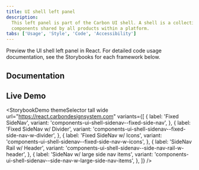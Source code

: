 ```yaml
---
title: UI shell left panel
description:
  This left panel is part of the Carbon UI shell. A shell is a collection of
  components shared by all products within a platform.
tabs: ['Usage', 'Style', 'Code', 'Accessibility']
---
```


<PageDescription>

Preview the UI shell left panel in React. For detailed code usage documentation,
see the Storybooks for each framework below.

</PageDescription>

## Documentation

<Row className="resource-card-group">
<Column colLg={4} colMd={4} noGutterSm>
  <ResourceCard
    subTitle="React"
    href="https://react.carbondesignsystem.com/?path=/story/components-ui-shell-sidenav--fixed-side-nav"
    >

<MdxIcon name="react" />

  </ResourceCard>
</Column>
<Column colLg={4} colMd={4} noGutterSm>
  <ResourceCard
      subTitle="Web Components"
      href="https://web-components.carbondesignsystem.com/?path=/story/components-ui-shell--fixed-side-nav"
      >

<MdxIcon name="webcomponents" />

  </ResourceCard>
</Column>
<Column colLg={4} colMd={4} noGutterSm>
  <ResourceCard
      subTitle="Angular (Community)"
      href="https://angular.carbondesignsystem.com/?path=/story/components-ui-shell--side-navigation"
      >

<MdxIcon name="angular" />

  </ResourceCard>
</Column>
<Column colLg={4} colMd={4} noGutterSm>
  <ResourceCard
      subTitle="Vue (Community)"
      href="https://vue.carbondesignsystem.com/?path=/story/components-cvuishell--fixed-side-nav"
      >

<MdxIcon name="vue" />

  </ResourceCard>
</Column>
</Row>

## Live Demo

<StorybookDemo
  themeSelector
  tall
  wide
  url="https://react.carbondesignsystem.com"
  variants={[
    {
      label: 'Fixed SideNav',
      variant: 'components-ui-shell-sidenav--fixed-side-nav',
    },
    {
      label: 'Fixed SideNav w/ Divider',
      variant: 'components-ui-shell-sidenav--fixed-side-nav-w-divider',
    },
    {
      label: 'Fixed SideNav w/ Icons',
      variant: 'components-ui-shell-sidenav--fixed-side-nav-w-icons',
    },
    {
      label: 'SideNav Rail w/ Header',
      variant: 'components-ui-shell-sidenav--side-nav-rail-w-header',
    },
    {
      label: 'SideNav w/ large side nav items',
      variant: 'components-ui-shell-sidenav--side-nav-w-large-side-nav-items',
    },
  ]}
/>
